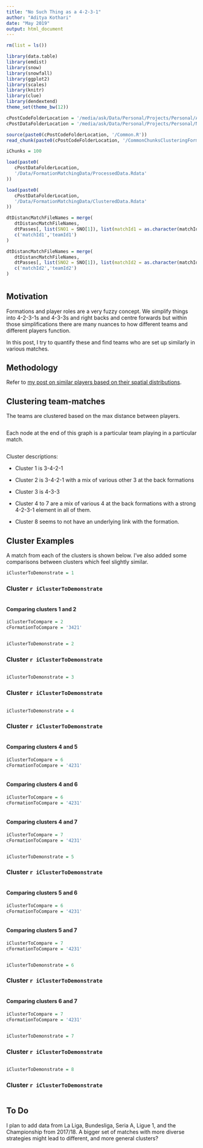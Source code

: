 ```yaml
---
title: "No Such Thing as a 4-2-3-1"
author: "Aditya Kothari"
date: "May 2019"
output: html_document
---
```


```r
   
rm(list = ls())

library(data.table)
library(emdist)
library(snow)
library(snowfall)
library(ggplot2)
library(scales)
library(knitr)
library(clue)
library(dendextend)
theme_set(theme_bw(12))

```

```r

cPostCodeFolderLocation = '/media/ask/Data/Personal/Projects/Personal/AnalysingFootballData/EMDRelated/'
cPostDataFolderLocation = '/media/ask/Data/Personal/Projects/Personal/NoSuchThingAs4231'

source(paste0(cPostCodeFolderLocation, '/Common.R'))
read_chunk(paste0(cPostCodeFolderLocation, '/CommonChunksClusteringFormations.R'))

iChunks = 100

```


```r

load(paste0(
   cPostDataFolderLocation,
   '/Data/FormationMatchingData/ProcessedData.Rdata'
))

load(paste0(
   cPostDataFolderLocation,
   '/Data/FormationMatchingData/ClusteredData.Rdata'
))

dtDistancMatchFileNames = merge(
   dtDistancMatchFileNames,
   dtPasses[, list(SNO1 = SNO[1]), list(matchId1 = as.character(matchId), teamId1 = as.character(teamId))],
   c('matchId1','teamId1')
)

dtDistancMatchFileNames = merge(
   dtDistancMatchFileNames,
   dtPasses[, list(SNO2 = SNO[1]), list(matchId2 = as.character(matchId), teamId2 = as.character(teamId))],
   c('matchId2','teamId2')
)

```
# {.tabset .tabset-fade .tabset-pills}

## Motivation

Formations and player roles are a very fuzzy concept. We simplify things into 4-2-3-1s and 4-3-3s and right backs and centre forwards but within those simplifications there are many nuances to how different teams and different players function.

In this post, I try to quantify these and find teams who are set up similarly in various matches.

## Methodology

Refer to <a href="https://thecomeonman.github.io/SpatialSimilaritiesBetweenPlayers/">my post on similar players based on their spatial distributions</a>.

## Clustering team-matches

The teams are clustered based on the max distance between players.

```r


```
Each node at the end of this graph is a particular team playing in a particular match.

```r


```

Cluster descriptions:

* Cluster 1 is 3-4-2-1

* Cluster 2 is 3-4-2-1 with a mix of various other 3 at the back formations

* Cluster 3 is 4-3-3

* Cluster 4 to 7 are a mix of various 4 at the back formations with a strong 4-2-3-1 element in all of them.

* Cluster 8 seems to not have an underlying link with the formation.


## Cluster Examples {.tabset .tabset-fade .tabset-pills}

A match from each of the clusters is shown below. I've also added some comparisons between clusters which feel slightly similar.




```r

iClusterToDemonstrate = 1

```

### Cluster `r iClusterToDemonstrate`

```r
```

#### Comparing clusters 1 and 2

```r

iClusterToCompare = 2
cFormationToCompare = '3421'

```

```r
```






```r

iClusterToDemonstrate = 2

```

### Cluster `r iClusterToDemonstrate`

```r
```






```r

iClusterToDemonstrate = 3

```

### Cluster `r iClusterToDemonstrate`

```r
```








```r

iClusterToDemonstrate = 4

```

### Cluster `r iClusterToDemonstrate`

```r
```



#### Comparing clusters 4 and 5

```r

iClusterToCompare = 6
cFormationToCompare = '4231'

```

```r
```


#### Comparing clusters 4 and 6

```r

iClusterToCompare = 6
cFormationToCompare = '4231'

```

```r
```


#### Comparing clusters 4 and 7

```r

iClusterToCompare = 7
cFormationToCompare = '4231'

```

```r
```






```r

iClusterToDemonstrate = 5

```

### Cluster `r iClusterToDemonstrate`

```r
```


#### Comparing clusters 5 and 6

```r

iClusterToCompare = 6
cFormationToCompare = '4231'

```

```r
```


#### Comparing clusters 5 and 7

```r

iClusterToCompare = 7
cFormationToCompare = '4231'

```

```r
```








```r

iClusterToDemonstrate = 6

```

### Cluster `r iClusterToDemonstrate`

```r
```

#### Comparing clusters 6 and 7

```r

iClusterToCompare = 7
cFormationToCompare = '4231'

```

```r
```







```r

iClusterToDemonstrate = 7

```

### Cluster `r iClusterToDemonstrate`

```r
```





```r

iClusterToDemonstrate = 8

```
### Cluster `r iClusterToDemonstrate`

```r
```









## To Do

I plan to add data from La Liga, Bundesliga, Seria A, Ligue 1, and the Championship from 2017/18. A bigger set of matches with more diverse strategies might lead to different, and more general clusters?